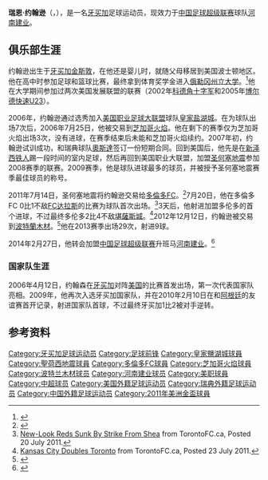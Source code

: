 {{noteta|G1=足球}}{{Infobox football biography
| name                = 瑞恩·约翰逊<br>Ryan Johnson
| image               = [[File:Ryan_Johnson_at_Galaxy_at_Earthquakes_2010-08-21_1.JPG|200px]]
| birth_date          = {{birth date and age|1984|11|26}}
| birth_place         = [[牙买加|牙买加]][[京斯敦|金斯敦]]
| height              = {{height|meters=1.85}}
| position            = [[前锋_(足球)|前锋]]
| currentclub         = [[河南建业足球俱乐部|河南建业]]
| clubnumber          = 9
| youthyears1         = 2002–2005
| youthclubs1         = [[Oregon_State_Beavers_men's_soccer|俄勒冈州立大学海狸]]
| years1              = 2002
| clubs1              = [[Cape_Cod_Crusaders|科德角十字军]]
| caps1               = 6
| goals1              = 2
| years2              = 2005
| clubs2              = [[Colorado_Rapids_U-23|博尔德快速U23]]
| caps2               = 9
| goals2              = 12
| years3              = 2006
| clubs3              = [[皇家盐湖城|皇家盐湖城]]
| caps3               = 7
| goals3              = 0
| years4              = 2006
| clubs4              = [[芝加哥火焰足球俱樂部|芝加哥火焰]]
| caps4               = 3
| goals4              = 0
| years5              = 2007
| clubs5              = [[奧斯達足球會|奧斯達]]
| caps5               = 14
| goals5              = 2
| years6              = 2007–2008
| clubs6              = [[New_Jersey_Ironmen|新泽西铁人]] (室内)
| caps6               = 3
| goals6              = 1
| years7              = 2008–2011
| clubs7              = [[圣何塞地震|圣何塞地震]]
| caps7               = 99
| goals7              = 17
| years8              = 2011–2012
| clubs8              = [[多倫多足球俱樂部|多倫多FC]]
| caps8               = 43
| goals8              = 10
| years9              = 2013
| clubs9              = [[波特蘭木材|波特蘭木材]]
| caps9               = 29
| goals9              = 9
| years10             = 2014-
| clubs10              = [[河南建业足球俱乐部|河南建业]]
| caps10               = 0
| goals10              = 0
| nationalyears1      = 2006–
| nationalteam1       = [[牙买加国家足球队|牙买加]]
| nationalcaps1       = 36
| nationalgoals1      = 8 
| medaltemplates      =
| club-update         = 2014年2月28日
| nationalteam-update = 2014年2月28日
}}
'''瑞恩·约翰逊'''（'''{{lang|en|Ryan Johnson}}'''，{{bd|1984年|11月26日|||catIdx=Johnson, Ryan}}），是一名[[牙买加|牙买加]]足球运动员，现效力于[[中国足球超级联赛|中国足球超级联赛]]球队[[河南建业足球俱乐部|河南建业]]。

==俱乐部生涯==
约翰逊出生于[[牙买加|牙买加]][[京斯敦|金斯敦]]，在他还是婴儿时，就随父母移居到美国波士顿地区。他在高中时参加足球和篮球比赛，最终拿到体育奖学金进入[[俄勒冈州立大学|俄勒冈州立大学]]。<ref>{{cite journal|last=Staff|date=December 31, 2001|title=FALL ALL-SCHOLASTICS; Boys Soccer; The Boston Herald presents the top stars from Eastern Mass. boys soccer|publisher=[[Boston_Herald|Boston Herald]]|page=61|issn=07385854|accessdate=April 19, 2010}}</ref>他在大学期间参加过两次美国发展联盟的联赛（2002年[[Cape_Cod_Crusaders|科德角十字军]]和2005年[[Colorado_Rapids_U-23|博尔德快速U23]]）。

2006年，约翰逊通过选秀加入[[美国职业足球大联盟|美国职业足球大联盟]]球队[[皇家盐湖城|皇家盐湖城]]。在为球队出场7次后，2006年7月25日，他被交易到[[芝加哥火焰足球俱樂部|芝加哥火焰]]。他在剩下的赛季仅为芝加哥火焰出场3次，没有进球，在赛季结束后未能和芝加哥火焰续约。2007年初，约翰逊试训成功，和瑞典球队[[奧斯達足球會|奧斯達]]签订一份短期合同。回到美国后，他先是在[[New_Jersey_Ironmen|新泽西铁人]]踢一段时间的室内足球，然后再回到美国职业大联盟，加盟[[圣何塞地震|圣何塞地震]]参加2008赛季的联赛。2009赛季，他是球队进球最多的球员，并被授予圣何塞地震赛季最佳球员的称号。

2011年7月14日，圣何塞地震将约翰逊交易给[[多倫多足球俱樂部|多倫多FC]]。<ref>{{Cite web |url=http://www.torontofc.ca/news/2011/07/johnson-jumps-toronto |title=Johnson jumps Toronto |access-date=2014-03-05 |archive-date=2014-11-04 |archive-url=https://web.archive.org/web/20141104143201/http://www.torontofc.ca/news/2011/07/johnson-jumps-toronto |dead-url=no }}</ref>7月20日，他在多倫多FC 0比1不敌[[达拉斯足球俱乐部|FC达拉斯]]的比赛为球队首次出场。<ref>[http://www.torontofc.ca/news/2011/07/new-look-reds-sunk-strike-shea New-Look Reds Sunk By Strike From Shea] {{Wayback|url=http://www.torontofc.ca/news/2011/07/new-look-reds-sunk-strike-shea |date=20141104143919 }} from TorontoFC.ca, Posted 20 July 2011.</ref>3天后，他射进加盟多伦多的首个进球，不过最终多伦多2比4不敌[[堪薩斯城體育會|堪薩斯城]]。<ref>[http://www.torontofc.ca/news/2011/07/kansas-city-doubles-toronto Kansas City Doubles Toronto] {{Wayback|url=http://www.torontofc.ca/news/2011/07/kansas-city-doubles-toronto |date=20141104142508 }} from TorontoFC.ca, Posted 23 July 2011.</ref>2012年12月12日，约翰逊被交易到[[波特蘭木材|波特蘭木材]]。<ref>{{cite web |url=http://www.portlandtimbers.com/news/2012/12/timbers-acquire-ryan-johnson-milos-kocic-toronto-fc-exchange-joe-bendik-2013-superdraft |title=存档副本 |accessdate=2013-01-13  |deadurl=yes |archiveurl=https://web.archive.org/web/20130130214439/http://www.portlandtimbers.com/news/2012/12/timbers-acquire-ryan-johnson-milos-kocic-toronto-fc-exchange-joe-bendik-2013-superdraft |archivedate=2013-01-30 }}</ref>他在2013赛季出场29次，射进9球。

2014年2月27日，他转会加盟[[中国足球超级联赛|中国足球超级联赛]]升班马[[河南建业足球俱乐部|河南建业]]。<ref>{{Cite web |url=http://sports.163.com/14/0227/18/9M435TI600051C89.html |title=牙买加国脚成建业第5外援 |access-date=2014-03-05 |archive-date=2020-08-07 |archive-url=https://web.archive.org/web/20200807170744/http://sports.163.com/14/0227/18/9M435TI600051C89.html |dead-url=no }}</ref>

===国家队生涯===
2006年4月12日，约翰森在[[牙买加国家足球队|牙买加]]对阵[[美国国家足球队|美国]]的比赛首发出场，第一次代表国家队亮相。2009年，他再次入选牙买加国家队，并在2010年2月10日在和[[阿根廷国家足球队|阿根廷]]的友谊赛首开记录，射进国家队首球，不过最终牙买加1比2被对手逆转。

==参考资料==
{{reflist}}

{{2014年中超分类名单河南}}

{{DEFAULTSORT:Johnson, Ryan}}
[[Category:牙买加足球运动员|Category:牙买加足球运动员]]
[[Category:足球前锋|Category:足球前锋]]
[[Category:皇家鹽湖城球員|Category:皇家鹽湖城球員]]
[[Category:聖荷西地震球員|Category:聖荷西地震球員]]
[[Category:多倫多FC球員|Category:多倫多FC球員]]
[[Category:芝加哥火焰球員|Category:芝加哥火焰球員]]
[[Category:波特兰木材球员|Category:波特兰木材球员]]
[[Category:河南建业球员|Category:河南建业球员]]
[[Category:美职球員|Category:美职球員]]
[[Category:中超球员|Category:中超球员]]
[[Category:美国外籍足球运动员|Category:美国外籍足球运动员]]
[[Category:瑞典外籍足球运动员|Category:瑞典外籍足球运动员]]
[[Category:中国外籍足球运动员|Category:中国外籍足球运动员]]
[[Category:2011年美洲金盃球員|Category:2011年美洲金盃球員]]